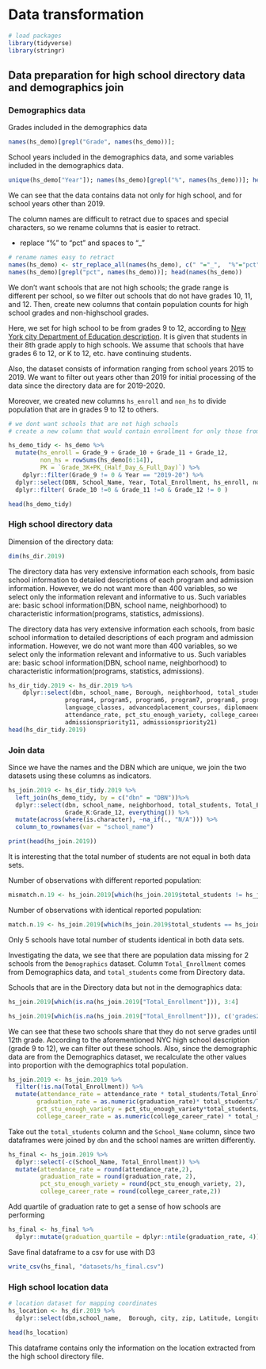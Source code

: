 # Data transformation

```r
# load packages
library(tidyverse)
library(stringr)
```


## Data preparation for high school directory data and demographics join

### Demographics data

Grades included in the demographics data
```r
names(hs_demo)[grepl("Grade", names(hs_demo))];
```

School years included in the demographics data, and some variables included in the demographics data.
```r
unique(hs_demo["Year"]); names(hs_demo)[grepl("%", names(hs_demo))]; head(names(hs_demo))
```

We can see that the data contains data not only for high school, and for school years other than 2019.

The column names are difficult to retract due to spaces and special characters, so we rename columns that is easier to retract.

* replace "%" to "pct" and spaces to "_"
```r
# rename names easy to retract
names(hs_demo) <- str_replace_all(names(hs_demo), c(" "="_",  "%"="pct", "#"="n"))
names(hs_demo)[grepl("pct", names(hs_demo))]; head(names(hs_demo))
```


We don't want schools that are not high schools; the grade range is different per school, so we filter out schools that do not have grades 10, 11, and 12. 
Then, create new columns that contain population counts for high school grades and non-highschool grades.

Here, we set for high school to be from grades 9 to 12, according to [New York city Department of Education description](https://www.schools.nyc.gov/enrollment/enroll-grade-by-grade/high-school). It is given that students in their 8th grade apply to high schools. We assume that schools that have grades 6 to 12, or K to 12, etc. have continuing students.

Also, the dataset consists of information ranging from school years 2015 to 2019. We want to filter out years other than 2019 for initial processing of the data since the directory data are for 2019-2020.

Moreover, we created new columns `hs_enroll` and `non_hs` to divide population that are in grades 9 to 12 to others.

```r
# we dont want schools that are not high schools
# create a new column that would contain enrollment for only those from Grade 9(hs) and other

hs_demo_tidy <- hs_demo %>% 
  mutate(hs_enroll = Grade_9 + Grade_10 + Grade_11 + Grade_12,
         non_hs = rowSums(hs_demo[6:14]),
         PK = `Grade_3K+PK_(Half_Day_&_Full_Day)`) %>%
    dplyr::filter(Grade_9 != 0 & Year == "2019-20") %>% 
  dplyr::select(DBN, School_Name, Year, Total_Enrollment, hs_enroll, non_hs, everything(), -`Grade_3K+PK_(Half_Day_&_Full_Day)`) %>%
  dplyr::filter( Grade_10 !=0 & Grade_11 !=0 & Grade_12 != 0 )

head(hs_demo_tidy)
```


### High school directory data

Dimension of the directory data:
```r
dim(hs_dir.2019)
```

The directory data has very extensive information each schools, from basic school information to detailed descriptions of each program and admission information.
However, we do not want more than 400 variables, so we select only the information relevant and informative to us.
Such variables are: basic school information(DBN, school name, neighborhood) to characteristic information(programs, statistics, admissions).

The directory data has very extensive information each schools, from basic school information to detailed descriptions of each program and admission information.
However, we do not want more than 400 variables, so we select only the information relevant and informative to us.
Such variables are: basic school information(DBN, school name, neighborhood) to characteristic information(programs, statistics, admissions).


```r
hs_dir_tidy.2019 <- hs_dir.2019 %>% 
    dplyr::select(dbn, school_name, Borough, neighborhood, total_students, grades2018, finalgrades, program1, program2,program3,
                program4, program5, program6, program7, program8, program9, program10,
                language_classes, advancedplacement_courses, diplomaendorsements,graduation_rate,
                attendance_rate, pct_stu_enough_variety, college_career_rate, specialized, 
                admissionspriority11, admissionspriority21)
head(hs_dir_tidy.2019)
```


### Join data

Since we have the names and the DBN which are unique, we join the two datasets using these columns as indicators.

```r
hs_join.2019 <- hs_dir_tidy.2019 %>% 
  left_join(hs_demo_tidy, by = c("dbn" = "DBN"))%>% 
  dplyr::select(dbn, school_name, neighborhood, total_students, Total_Enrollment, hs_enroll, non_hs, grades2018, PK,
                Grade_K:Grade_12, everything()) %>% 
  mutate(across(where(is.character), ~na_if(., "N/A"))) %>% 
  column_to_rownames(var = "school_name")

print(head(hs_join.2019))
```

It is interesting that the total number of students are not equal in both data sets.

Number of observations with different reported population:
```r
mismatch.n.19 <- hs_join.2019[which(hs_join.2019$total_students != hs_join.2019$Total_Enrollment), ]; dim(mismatch.n.19)
```

Number of observations with identical reported population:
```r
match.n.19 <- hs_join.2019[which(hs_join.2019$total_students == hs_join.2019$Total_Enrollment), ]; dim(match.n.19)
```

Only 5 schools have total number of students identical in both data sets.


Investigating the data, we see that there are population data missing for 2 schools from the `Demographics` dataset.
Column `Total_Enrollment` comes from Demographics data, and `total_students` come from Directory data.

Schools that are in the Directory data but not in the demographics data:
```r
hs_join.2019[which(is.na(hs_join.2019["Total_Enrollment"])), 3:4]
```

```r
hs_join.2019[which(is.na(hs_join.2019["Total_Enrollment"])), c('grades2018', 'finalgrades')]
```

We can see that these two schools share that they do not serve grades until 12th grade.
According to the aforementioned NYC high school description (grade 9 to 12), we can filter out these schools.
Also, since the demographic data are from the Demographics dataset, we recalculate the other values into proportion with the demographics total population.

```r
hs_join.2019 <- hs_join.2019 %>% 
  filter(!is.na(Total_Enrollment)) %>% 
  mutate(attendance_rate = attendance_rate * total_students/Total_Enrollment,
        graduation_rate = as.numeric(graduation_rate)* total_students/Total_Enrollment ,
        pct_stu_enough_variety = pct_stu_enough_variety*total_students/Total_Enrollment ,
        college_career_rate = as.numeric(college_career_rate) * total_students/Total_Enrollment)
```

Take out the `total_students` column and the `School_Name` column, since two dataframes were joined by `dbn` and the school names are written differently.

```r
hs_final <- hs_join.2019 %>% 
  dplyr::select(-c(School_Name, Total_Enrollment)) %>% 
  mutate(attendance_rate = round(attendance_rate,2),
         graduation_rate = round(graduation_rate, 2),
         pct_stu_enough_variety = round(pct_stu_enough_variety, 2),
         college_career_rate = round(college_career_rate,2))
```

Add quartile of graduation rate to get a sense of how schools are performing
```r
hs_final <- hs_final %>%
  dplyr::mutate(graduation_quartile = dplyr::ntile(graduation_rate, 4)) 
```

Save final dataframe to a csv for use with D3
```r
write_csv(hs_final, "datasets/hs_final.csv")
```

### High school location data
```r
# location dataset for mapping coordinates
hs_location <- hs_dir.2019 %>% 
  dplyr::select(dbn,school_name,  Borough, city, zip, Latitude, Longitude, `Census Tract`, NTA)

head(hs_location)
```

This dataframe contains only the information on the location extracted from the high school directory file.